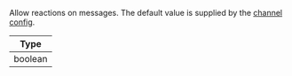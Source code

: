 Allow reactions on messages.
The default value is supplied by the [channel config](https://getstream.io/chat/docs/javascript/channel_features/).

| Type    |
| ------- |
| boolean |

